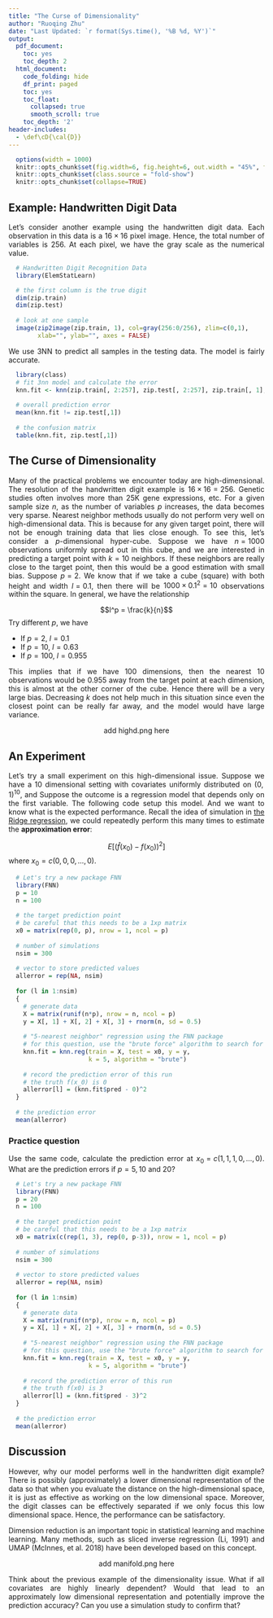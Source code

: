 ```yaml
---
title: "The Curse of Dimensionality"
author: "Ruoqing Zhu"
date: "Last Updated: `r format(Sys.time(), '%B %d, %Y')`"
output:
  pdf_document:
    toc: yes
    toc_depth: 2
  html_document:
    code_folding: hide
    df_print: paged
    toc: yes
    toc_float:
      collapsed: true
      smooth_scroll: true
    toc_depth: '2'
header-includes:
  - \def\cD{\cal{D}}
---
```


<style>
body {
text-align: justify}
</style>

```r
  options(width = 1000)
  knitr::opts_chunk$set(fig.width=6, fig.height=6, out.width = "45%", fig.align = 'center')
  knitr::opts_chunk$set(class.source = "fold-show")
  knitr::opts_chunk$set(collapse=TRUE)
```



## Example: Handwritten Digit Data

Let's consider another example using the handwritten digit data. Each observation in this data is a $16 \times 16$ pixel image. Hence, the total number of variables is $256$. At each pixel, we have the gray scale as the numerical value. 

```r
  # Handwritten Digit Recognition Data
  library(ElemStatLearn)

  # the first column is the true digit
  dim(zip.train)
  dim(zip.test)
  
  # look at one sample
  image(zip2image(zip.train, 1), col=gray(256:0/256), zlim=c(0,1), 
        xlab="", ylab="", axes = FALSE)
```

We use 3NN to predict all samples in the testing data. The model is fairly accurate. 
    
```r
  library(class)
  # fit 3nn model and calculate the error
  knn.fit <- knn(zip.train[, 2:257], zip.test[, 2:257], zip.train[, 1], k=3)
  
  # overall prediction error
  mean(knn.fit != zip.test[,1])
  
  # the confusion matrix
  table(knn.fit, zip.test[,1])
```

## The Curse of Dimensionality

Many of the practical problems we encounter today are high-dimensional. The resolution of the handwritten digit example is $16 \times 16 = 256$. Genetic studies often involves more than 25K gene expressions, etc. For a given sample size $n$, as the number of variables $p$ increases, the data becomes very sparse. Nearest neighbor methods usually do not perform very well on high-dimensional data. This is because for any given target point, there will not be enough training data that lies close enough. To see this, let's consider a $p$-dimensional hyper-cube. Suppose we have $n=1000$ observations uniformly spread out in this cube, and we are interested in predicting a target point with $k=10$ neighbors. If these neighbors are really close to the target point, then this would be a good estimation with small bias. Suppose $p=2$. We know that if we take a cube (square) with both height and width $l = 0.1$, then there will be $1000 \times 0.1^2 = 10$ observations within the square. In general, we have the relationship 

$$l^p = \frac{k}{n}$$
Try different $p$, we have 

  * If $p = 2$, $l = 0.1$
  * If $p = 10$, $l = 0.63$
  * If $p = 100$, $l = 0.955$

This implies that if we have 100 dimensions, then the nearest 10 observations would be 0.955 away from the target point at each dimension, this is almost at the other corner of the cube. Hence there will be a very large bias. Decreasing $k$ does not help much in this situation since even the closest point can be really far away, and the model would have large variance. 

<center>
add highd.png here
</center>


## An Experiment

Let's try a small experiment on this high-dimensional issue. Suppose we have a 10 dimensional setting with covariates uniformly distributed on $(0, 1)^{10}$, and Suppose the outcome is a regression model that depends only on the first variable. The following code setup this model. And we want to know what is the expected performance. Recall the idea of simulation in [the Ridge regression](https://teazrq.github.io/stat432/Week04-Ridge.html), we could repeatedly perform this many times to estimate the __approximation error__:

$$ E \Big[ \big(\widehat{f}(x_0) - f(x_0) \big)^2 \Big]$$
where $x_0 = c(0, 0, 0, \ldots, 0)$.

```r
  # Let's try a new package FNN
  library(FNN)
  p = 10
  n = 100
  
  # the target prediction point
  # be careful that this needs to be a 1xp matrix
  x0 = matrix(rep(0, p), nrow = 1, ncol = p)
  
  # number of simulations  
  nsim = 300
  
  # vector to store predicted values
  allerror = rep(NA, nsim)
  
  for (l in 1:nsim)
  {
    # generate data
    X = matrix(runif(n*p), nrow = n, ncol = p)
    y = X[, 1] + X[, 2] + X[, 3] + rnorm(n, sd = 0.5)
    
    # "5-nearest neighbor" regression using the FNN package
    # for this question, use the "brute force" algorithm to search for the NNs
    knn.fit = knn.reg(train = X, test = x0, y = y,
                      k = 5, algorithm = "brute")
    
    # record the prediction error of this run
    # the truth f(x_0) is 0
    allerror[l] = (knn.fit$pred - 0)^2
  }
  
  # the prediction error 
  mean(allerror)
```

### Practice question

Use the same code, calculate the prediction error at $x_0 = c(1, 1, 1, 0, \ldots, 0)$. What are the prediction errors if $p = 5, 10$ and $20$?
  
```r
  # Let's try a new package FNN
  library(FNN)
  p = 20
  n = 100
  
  # the target prediction point
  # be careful that this needs to be a 1xp matrix
  x0 = matrix(c(rep(1, 3), rep(0, p-3)), nrow = 1, ncol = p)
  
  # number of simulations  
  nsim = 300
  
  # vector to store predicted values
  allerror = rep(NA, nsim)
  
  for (l in 1:nsim)
  {
    # generate data
    X = matrix(runif(n*p), nrow = n, ncol = p)
    y = X[, 1] + X[, 2] + X[, 3] + rnorm(n, sd = 0.5)
    
    # "5-nearest neighbor" regression using the FNN package
    # for this question, use the "brute force" algorithm to search for the NNs
    knn.fit = knn.reg(train = X, test = x0, y = y,
                      k = 5, algorithm = "brute")
    
    # record the prediction error of this run
    # the truth f(x0) is 3
    allerror[l] = (knn.fit$pred - 3)^2
  }
  
  # the prediction error 
  mean(allerror)
```




## Discussion

However, why our model performs well in the handwritten digit example? There is possibly (approximately) a lower dimensional representation of the data so that when you evaluate the distance on the high-dimensional space, it is just as effective as working on the low dimensional space. Moreover, the digit classes can be effectively separated if we only focus this low dimensional space. Hence, the performance can be satisfactory. 

Dimension reduction is an important topic in statistical learning and machine learning. Many methods, such as sliced inverse regression (Li, 1991) and UMAP (McInnes, et al. 2018) have been developed based on this concept.

<center>
add manifold.png here


</center>

Think about the previous example of the dimensionality issue. What if all covariates are highly linearly dependent? Would that lead to an approximately low dimensional representation and potentially improve the prediction accuracy? Can you use a simulation study to confirm that? 





